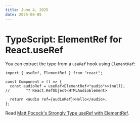 ```yaml
---
title: June 4, 2025
date: 2025-06-05
---
```


# TypeScript: ElementRef for React.useRef

You can extract the type from a `useRef` hook using `ElementRef`:

```tsx
import { useRef, ElementRef } from "react";
 
const Component = () => {
  const audioRef = useRef<ElementRef<"audio">>(null);
//       ^? React.RefObject<HTMLAudioElement>

  return <audio ref={audioRef}>Hello</audio>;
};
```

Read [Matt Pocock's Strongly Type useRef with ElementRef](https://www.totaltypescript.com/strongly-type-useref-with-elementref).
